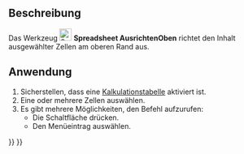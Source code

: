 <languages/>

{{Docnav/de
|[[Spreadsheet_AlignRight/de|AusrichtenRechts]]
|[[Spreadsheet_AlignVCenter/de|AusrichtenVMitte]]
|[[Spreadsheet_Workbench/de|Spreadsheet]]
|IconL=Spreadsheet_AlignRight.svg
|IconR=Spreadsheet_AlignVCenter.svg
|IconC=Workbench_Spreadsheet.svg
}}

{{GuiCommand/de
|Name=Spreadsheet AlignTop
|Name/de=Spreadsheet AusrichtenOben
|MenuLocation=Kalkulationstabelle → Ausrichtung → Nach oben ausrichten
|Workbenches=[[Spreadsheet_Workbench/de|Spreadsheet]]
|Version=0.17
}}

<span id="Description"></span>
==Beschreibung==

Das Werkzeug [[File:Spreadsheet_AlignTop.svg|24px]] '''Spreadsheet AusrichtenOben''' richtet den Inhalt ausgewählter Zellen am oberen Rand aus.

<span id="Usage"></span>
==Anwendung==

# Sicherstellen, dass eine [[Spreadsheet_CreateSheet/de|Kalkulationstabelle]] aktiviert ist.
# Eine oder mehrere Zellen auswählen.
# Es gibt mehrere Möglichkeiten, den Befehl aufzurufen:
#* Die Schaltfläche {{Button|[[File:Spreadsheet_AlignTop.svg|16px]] [[Spreadsheet_AlignTop/de|Nach oben ausrichten]]}} drücken.
#* Den Menüeintrag {{MenuCommand|Kalkulationstabelle → Ausrichtung → [[File:Spreadsheet_AlignTop.svg|16px]] Nach oben ausrichten}} auswählen.


{{Docnav/de
|[[Spreadsheet_AlignRight/de|AusrichtenRechts]]
|[[Spreadsheet_AlignVCenter/de|AusrichtenVMitte]]
|[[Spreadsheet_Workbench/de|Spreadsheet]]
|IconL=Spreadsheet_AlignRight.svg
|IconR=Spreadsheet_AlignVCenter.svg
|IconC=Workbench_Spreadsheet.svg
}}

{{Spreadsheet_Tools_navi{{#translation:}}}}
{{Userdocnavi{{#translation:}}}}